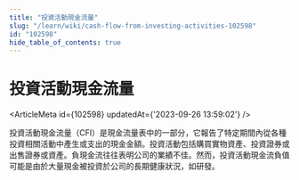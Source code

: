 ```yaml
---
title: "投資活動現金流量"
slug: "/learn/wiki/cash-flow-from-investing-activities-102598"
id: "102598"
hide_table_of_contents: true
---
```



# 投資活動現金流量

<ArticleMeta id={102598} updatedAt={'2023-09-26 13:59:02'} />
<div className='border-solid border-b border-t-0 my-4 border-[var(--ifm-color-gray-300)]' />

投資活動現金流量（CFI）是現金流量表中的一部分，它報告了特定期間內從各種投資相關活動中產生或支出的現金金額。投資活動包括購買實物資產、投資證券或出售證券或資產。負現金流往往表明公司的業績不佳。然而，投資活動現金流負值可能是由於大量現金被投資於公司的長期健康狀況，如研發。
